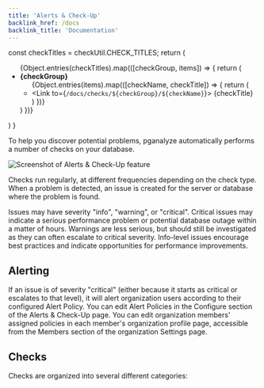 ```yaml
---
title: 'Alerts & Check-Up'
backlink_href: /docs
backlink_title: 'Documentation'
---
```



  const checkTitles = checkUtil.CHECK_TITLES;
  return (
    <ul>
      {Object.entries(checkTitles).map(([checkGroup, items]) => {
        return (
          <li key={checkGroup}>
            <strong>{checkGroup}</strong>
            <ul>
              {Object.entries(items).map(([checkName, checkTitle]) => {
                return (
                  <li key={checkName}>
                    <Link to={`/docs/checks/${checkGroup}/${checkName}`}>
                      {checkTitle}
                    </Link>
                  </li>
                )
              })}
            </ul>
          </li>
        )
      })}
    </ul>
  )
}

To help you discover potential problems, pganalyze automatically performs a number
of checks on your database.

![Screenshot of Alerts & Check-Up feature](./checks-screenshot.png)

Checks run regularly, at different frequencies depending on the check type. When
a problem is detected, an issue is created for the server or database where the
problem is found.

Issues may have severity "info", "warning", or "critical". Critical issues may
indicate a serious performance problem or potential database outage within a matter
of hours. Warnings are less serious, but should still be investigated as they can
often escalate to critical severity. Info-level issues encourage best practices and
indicate opportunities for performance improvements.


## Alerting

If an issue is of severity "critical" (either because it starts as critical or
escalates to that level), it will alert organization users according to their
configured Alert Policy. You can edit Alert Policies in the Configure section
of the Alerts & Check-Up page. You can edit organization members' assigned
policies in each member's organization profile page, accessible from the Members
section of the organization Settings page.


## Checks

Checks are organized into several different categories:

<CheckLinks />